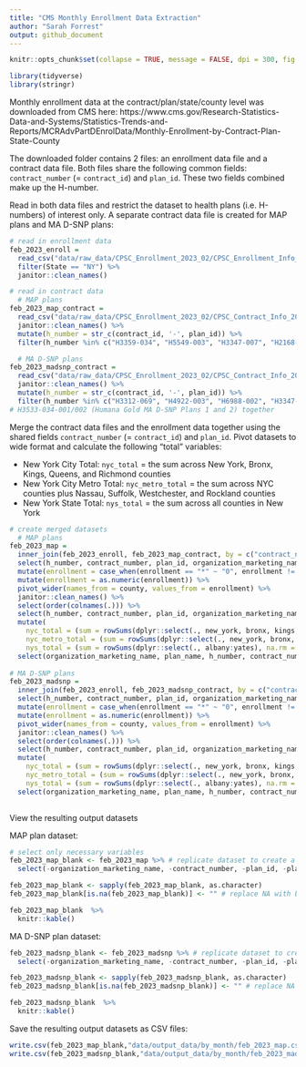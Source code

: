 ```yaml
---
title: "CMS Monthly Enrollment Data Extraction"
author: "Sarah Forrest"
output: github_document
---
```


```r
knitr::opts_chunk$set(collapse = TRUE, message = FALSE, dpi = 300, fig.width = 7)
```

```r
library(tidyverse)
library(stringr)
```

Monthly enrollment data at the contract/plan/state/county level was downloaded from CMS here: https://www.cms.gov/Research-Statistics-Data-and-Systems/Statistics-Trends-and-Reports/MCRAdvPartDEnrolData/Monthly-Enrollment-by-Contract-Plan-State-County

The downloaded folder contains 2 files: an enrollment data file and a contract data file. Both files share the following common fields: `contract_number` (= `contract_id`) and `plan_id`. These two fields combined make up the H-number. 

Read in both data files and restrict the dataset to health plans (i.e. H-numbers) of interest only. A separate contract data file is created for MAP plans and MA D-SNP plans:
```r
# read in enrollment data
feb_2023_enroll =
  read_csv("data/raw_data/CPSC_Enrollment_2023_02/CPSC_Enrollment_Info_2023_02.csv") %>%
  filter(State == "NY") %>%
  janitor::clean_names()

# read in contract data
  # MAP plans
feb_2023_map_contract =
  read_csv("data/raw_data/CPSC_Enrollment_2023_02/CPSC_Contract_Info_2023_02.csv") %>%
  janitor::clean_names() %>%
  mutate(h_number = str_c(contract_id, '-', plan_id)) %>%
  filter(h_number %in% c("H3359-034", "H5549-003", "H3347-007", "H2168-002", "H6988-004", "H5599-003", "H0034-002", "H1732-001", "H5992-007", "H6776-002", "H4922-010", "H0423-007", "H5599-008"))

  # MA D-SNP plans                         
feb_2023_madsnp_contract =
  read_csv("data/raw_data/CPSC_Enrollment_2023_02/CPSC_Contract_Info_2023_02.csv") %>%
  janitor::clean_names() %>%
  mutate(h_number = str_c(contract_id, '-', plan_id)) %>%
  filter(h_number %in% c("H3312-069", "H4922-003", "H6988-002", "H3347-002", "H3330-042", "H5991-010", "H8432-007", "H8432-028", "H1732-003", "H0034-001", "H3359-021", "H3533-034", "H5970-026", "H0423-001", "H5992-008", "H0271-060", "H3387-014", "H3387-015", "H2168-001", "H2168-003","H5549-011", "H5599-001"))
# H3533-034-001/002 (Humana Gold MA D-SNP Plans 1 and 2) together
```

Merge the contract data files and the enrollment data together using the shared fields `contract_number` (= `contract_id`) and `plan_id`. Pivot datasets to wide format and calculate the following "total" variables:

* New York City Total: `nyc_total` = the sum across New York, Bronx, Kings, Queens, and Richmond counties
* New York City Metro Total: `nyc_metro_total` = the sum across NYC counties plus Nassau, Suffolk, Westchester, and Rockland counties
* New York State Total: `nys_total` = the sum across all counties in New York
```r
# create merged datasets
  # MAP plans
feb_2023_map = 
  inner_join(feb_2023_enroll, feb_2023_map_contract, by = c("contract_number" = "contract_id", "plan_id" = "plan_id")) %>%
  select(h_number, contract_number, plan_id, organization_marketing_name, plan_name, plan_type, county, enrollment) %>%
  mutate(enrollment = case_when(enrollment == "*" ~ "0", enrollment != "*" ~ enrollment)) %>%
  mutate(enrollment = as.numeric(enrollment)) %>%
  pivot_wider(names_from = county, values_from = enrollment) %>%
  janitor::clean_names() %>%
  select(order(colnames(.))) %>%
  select(h_number, contract_number, plan_id, organization_marketing_name, plan_name, plan_type, everything()) %>%
  mutate(
    nyc_total = (sum = rowSums(dplyr::select(., new_york, bronx, kings, queens, richmond), na.rm = TRUE)),
    nyc_metro_total = (sum = rowSums(dplyr::select(., new_york, bronx, kings, queens, richmond, nassau, suffolk, westchester, rockland), na.rm = TRUE)),
    nys_total = (sum = rowSums(dplyr::select(., albany:yates), na.rm = TRUE))) %>%
  select(organization_marketing_name, plan_name, h_number, contract_number, plan_id, plan_type, nyc_total, nyc_metro_total, nys_total, everything())
        
# MA D-SNP plans 
feb_2023_madsnp = 
  inner_join(feb_2023_enroll, feb_2023_madsnp_contract, by = c("contract_number" = "contract_id", "plan_id" = "plan_id")) %>%
  select(h_number, contract_number, plan_id, organization_marketing_name, plan_name, plan_type, county, enrollment) %>%
  mutate(enrollment = case_when(enrollment == "*" ~ "0", enrollment != "*" ~ enrollment)) %>%
  mutate(enrollment = as.numeric(enrollment)) %>%
  pivot_wider(names_from = county, values_from = enrollment) %>%
  janitor::clean_names() %>%
  select(order(colnames(.))) %>%
  select(h_number, contract_number, plan_id, organization_marketing_name, plan_name, plan_type, everything()) %>%
  mutate(
    nyc_total = (sum = rowSums(dplyr::select(., new_york, bronx, kings, queens, richmond), na.rm = TRUE)),
    nyc_metro_total = (sum = rowSums(dplyr::select(., new_york, bronx, kings, queens, richmond, nassau, suffolk, westchester, rockland), na.rm = TRUE)),
    nys_total = (sum = rowSums(dplyr::select(., albany:yates), na.rm = TRUE))) %>%
  select(organization_marketing_name, plan_name, h_number, contract_number, plan_id, plan_type, nyc_total, nyc_metro_total, nys_total, everything())
           
```

View the resulting output datasets

MAP plan dataset:
```r
# select only necessary variables
feb_2023_map_blank <- feb_2023_map %>% # replicate dataset to create a blank version
  select(-organization_marketing_name, -contract_number, -plan_id, -plan_type) # select only necessary variables

feb_2023_map_blank <- sapply(feb_2023_map_blank, as.character) 
feb_2023_map_blank[is.na(feb_2023_map_blank)] <- "" # replace NA with blank

feb_2023_map_blank  %>% 
  knitr::kable()
```

MA D-SNP plan dataset:
```r
feb_2023_madsnp_blank <- feb_2023_madsnp %>% # replicate dataset to create a blank version
  select(-organization_marketing_name, -contract_number, -plan_id, -plan_type) # select only necessary variables

feb_2023_madsnp_blank <- sapply(feb_2023_madsnp_blank, as.character) 
feb_2023_madsnp_blank[is.na(feb_2023_madsnp_blank)] <- "" # replace NA with blank

feb_2023_madsnp_blank  %>% 
  knitr::kable()
```

Save the resulting output datasets as CSV files:
```r
write.csv(feb_2023_map_blank,"data/output_data/by_month/feb_2023_map.csv", row.names = TRUE)
write.csv(feb_2023_madsnp_blank,"data/output_data/by_month/feb_2023_madsnp.csv", row.names = TRUE)
```
